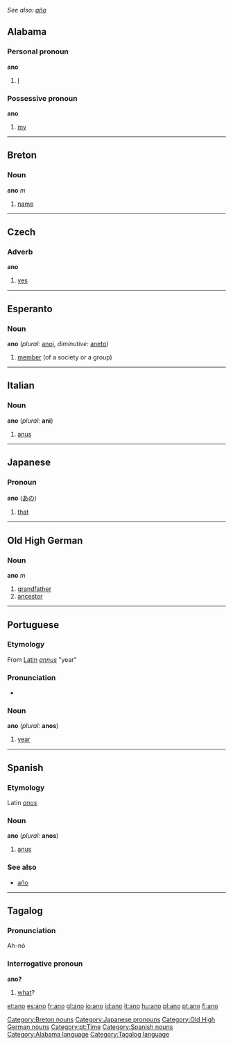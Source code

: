 ''See also: [[año]]''
==Alabama==
===Personal pronoun===
'''ano'''
# [[I]]

===Possessive pronoun===
'''ano'''
# [[my]]

----

==Breton==
===Noun===
'''ano''' ''m''

# [[name]]

[[Category:Breton nouns]]

----

==Czech==
===Adverb===
'''ano'''

#[[yes]]

----

==Esperanto==
===Noun===
'''ano''' (''plural:'' [[anoj]], ''diminutive:'' [[aneto]])

# [[member]] (of a society or a group)

----

==Italian==
===Noun===
'''ano''' {{m}} (''plural:'' '''ani''')

#[[anus]]

----

==Japanese==
===Pronoun===
'''ano''' ([[あの]])

#[[that]]

[[Category:Japanese pronouns]]

----

==Old High German==
===Noun===
'''ano''' ''m''

# [[grandfather]]
# [[ancestor]]

[[Category:Old High German nouns]]

----

==Portuguese==
[[Category:pt:Time]]
===Etymology===
From [[Latin]] ''[[annus]]'' "year"
===Pronunciation===
*{{IPA|/'ʌnu/}}

===Noun===
'''ano''' {{m}} (''plural:'' '''anos''')

#[[year]]

----

==Spanish==
===Etymology===
Latin ''[[anus]]''

===Noun===
'''ano''' {{m}} (''plural:'' '''anos''')

#[[anus]]

[[Category:Spanish nouns]]

===See also===
*[[año]]

----

==Tagalog==
===Pronunciation===
Ah-nó

===Interrogative pronoun===
'''ano?'''

#[[what]]?

[[Category:Alabama language]]
[[Category:Tagalog language]]

[[et:ano]]
[[es:ano]]
[[fr:ano]]
[[gl:ano]]
[[io:ano]]
[[id:ano]]
[[it:ano]]
[[hu:ano]]
[[pl:ano]]
[[pt:ano]]
[[fi:ano]]